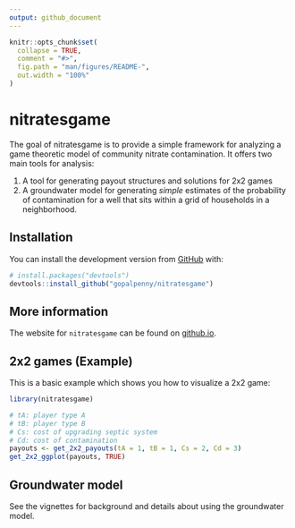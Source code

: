 ```yaml
---
output: github_document
---
```


<!-- README.md is generated from README.Rmd. Please edit that file -->

```r
knitr::opts_chunk$set(
  collapse = TRUE,
  comment = "#>",
  fig.path = "man/figures/README-",
  out.width = "100%"
)
```

# nitratesgame

<!-- badges: start -->
<!-- badges: end -->

The goal of nitratesgame is to provide a simple framework for analyzing a game theoretic model of community nitrate contamination. It offers two main tools for analysis:

1. A tool for generating payout structures and solutions for 2x2 games
2. A groundwater model for generating *simple* estimates of the probability of contamination for a well that sits within a grid of households in a neighborhood.

## Installation

You can install the development version from [GitHub](https://github.com/) with:

``` r
# install.packages("devtools")
devtools::install_github("gopalpenny/nitratesgame")
```

## More information

The website for `nitratesgame` can be found on [github.io](https://gopalpenny.github.io/nitratesgame/).

## 2x2 games (Example)

This is a basic example which shows you how to visualize a 2x2 game:

```r
library(nitratesgame)

# tA: player type A
# tB: player type B
# Cs: cost of upgrading septic system
# Cd: cost of contamination
payouts <- get_2x2_payouts(tA = 1, tB = 1, Cs = 2, Cd = 3)
get_2x2_ggplot(payouts, TRUE)
```

## Groundwater model

See the vignettes for background and details about using the groundwater model.
